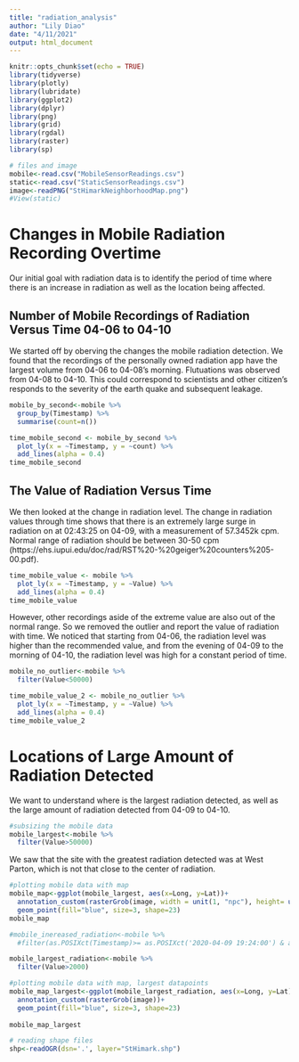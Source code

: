 ```yaml
---
title: "radiation_analysis"
author: "Lily Diao"
date: "4/11/2021"
output: html_document
---
```


```r
knitr::opts_chunk$set(echo = TRUE)
library(tidyverse)
library(plotly)
library(lubridate)
library(ggplot2)
library(dplyr)
library(png)
library(grid)
library(rgdal)
library(raster)
library(sp)
```

```r
# files and image
mobile<-read.csv("MobileSensorReadings.csv")
static<-read.csv("StaticSensorReadings.csv")
image<-readPNG("StHimarkNeighborhoodMap.png")
#View(static)
```



# Changes in Mobile Radiation Recording Overtime

Our initial goal with radiation data is to identify the period of time where there is an increase in radiation as well as the location being affected.

## Number of Mobile Recordings of Radiation Versus Time 04-06 to 04-10

We started off by oberving the changes the mobile radiation detection. We found that the recordings of the personally owned radiation app have the largest volume from 04-06 to 04-08's morning. Flutuations was observed from 04-08 to 04-10. This could correspond to scientists and other citizen's responds to the severity of the earth quake and subsequent leakage.
```r
mobile_by_second<-mobile %>% 
  group_by(Timestamp) %>% 
  summarise(count=n())
```

```r
time_mobile_second <- mobile_by_second %>%
  plot_ly(x = ~Timestamp, y = ~count) %>%
  add_lines(alpha = 0.4) 
time_mobile_second
```

## The Value of Radiation Versus Time

We then looked at the change in radiation level. The change in radiation values through time shows that there is an extremely large surge in radiation on at 02:43:25 on 04-09, with a measurement of 57.3452k cpm. Normal range of radiation should be between 30-50 cpm (https://ehs.iupui.edu/doc/rad/RST%20-%20geiger%20counters%205-00.pdf).
```r
time_mobile_value <- mobile %>%
  plot_ly(x = ~Timestamp, y = ~Value) %>%
  add_lines(alpha = 0.4) 
time_mobile_value
```

However, other recordings aside of the extreme value are also out of the normal range. So we removed the outlier and report the value of radiation with time. We noticed that starting from 04-06, the radiation level was higher than the recommended value, and from the evening of 04-09 to the morning of 04-10, the radiation level was high for a constant period of time. 

```r
mobile_no_outlier<-mobile %>% 
  filter(Value<50000)
```

```r
time_mobile_value_2 <- mobile_no_outlier %>%
  plot_ly(x = ~Timestamp, y = ~Value) %>%
  add_lines(alpha = 0.4) 
time_mobile_value_2
```



# Locations of Large Amount of Radiation Detected

We want to understand where is the largest radiation detected, as well as the large amount of radiation detected from 04-09 to 04-10.
```r
#subsizing the mobile data
mobile_largest<-mobile %>% 
  filter(Value>50000)
```

We saw that the site with the greatest radiation detected was at West Parton, which is not that close to the center of radiation. 
```r
#plotting mobile data with map
mobile_map<-ggplot(mobile_largest, aes(x=Long, y=Lat))+
  annotation_custom(rasterGrob(image, width = unit(1, "npc"), height= unit(1, "npc")))+
  geom_point(fill="blue", size=3, shape=23)
mobile_map
```

```r
#mobile_inereased_radiation<-mobile %>% 
  #filter(as.POSIXct(Timestamp)>= as.POSIXct('2020-04-09 19:24:00') & as.POSIXct(Timestamp) <= as.POSIXct('2020-04-09 23:59:00'))
```

```r
mobile_largest_radiation<-mobile %>% 
  filter(Value>2000)
```

```r
#plotting mobile data with map, largest datapoints
mobile_map_largest<-ggplot(mobile_largest_radiation, aes(x=Long, y=Lat))+
  annotation_custom(rasterGrob(image))+
  geom_point(fill="blue", size=3, shape=23)
  
mobile_map_largest
```

```r
# reading shape files
shp<-readOGR(dsn='.', layer="StHimark.shp")
```

